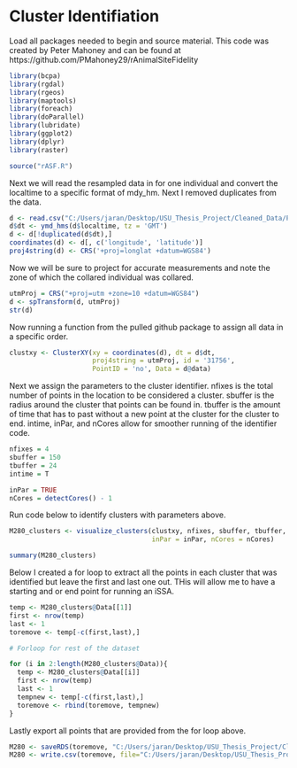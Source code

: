 #  Cluster Identifiation

Load all packages needed to begin and source material. This code was created by Peter Mahoney and can be found at https://github.com/PMahoney29/rAnimalSiteFidelity 

```r

library(bcpa)
library(rgdal)
library(rgeos)
library(maptools)
library(foreach)
library(doParallel)
library(lubridate)
library(ggplot2)
library(dplyr)
library(raster)

source("rASF.R")

```

Next we will read the resampled data in for one individual and convert the localtime to a specific format of mdy_hm. Next I removed duplicates from the data. 

```r

d <- read.csv("C:/Users/jaran/Desktop/USU_Thesis_Project/Cleaned_Data/ProcessedData/ResampledData/California/4hrs/M280.csv")
d$dt <- ymd_hms(d$localtime, tz = 'GMT')
d <- d[!duplicated(d$dt),]
coordinates(d) <- d[, c('longitude', 'latitude')]
proj4string(d) <- CRS('+proj=longlat +datum=WGS84')


```

Now we will be sure to project for accurate measurements and note the zone of which the collared individual was collared.


```r

utmProj = CRS("+proj=utm +zone=10 +datum=WGS84")
d <- spTransform(d, utmProj)
str(d)


```


Now running a function from the pulled github package to assign all data in a specific order.

```r

clustxy <- ClusterXY(xy = coordinates(d), dt = d$dt, 
                     proj4string = utmProj, id = '31756', 
                     PointID = 'no', Data = d@data)

```

Next we assign the parameters to the cluster identifier. nfixes is the total number of points in the location to be considered a cluster. sbuffer is the radius around the cluster that points can be found in. tbuffer is the amount of time that has to past without a new point at the cluster for the cluster to end. intime, inPar, and nCores allow for smoother running of the identifier code. 

```r

nfixes = 4
sbuffer = 150
tbuffer = 24
intime = T

inPar = TRUE
nCores = detectCores() - 1

```

Run code below to identify clusters with parameters above.

```r

M280_clusters <- visualize_clusters(clustxy, nfixes, sbuffer, tbuffer, intime,
                                    inPar = inPar, nCores = nCores)

summary(M280_clusters)

```

Below I created a for loop to extract all the points in each cluster that was identified but leave the first and last one out. THis will allow me to have a starting and or end point for running an iSSA.


```r

temp <- M280_clusters@Data[[1]]
first <- nrow(temp)
last <- 1
toremove <- temp[-c(first,last),]

# Forloop for rest of the dataset

for (i in 2:length(M280_clusters@Data)){
  temp <- M280_clusters@Data[[i]]
  first <- nrow(temp)
  last <- 1
  tempnew <- temp[-c(first,last),]
  toremove <- rbind(toremove, tempnew)
}

```

Lastly export all points that are provided from the for loop above. 

```r

M280 <- saveRDS(toremove, "C:/Users/jaran/Desktop/USU_Thesis_Project/Cleaned_Data/ProcessedData/ClustersforRemoval/M280ClusterRemoval.rds")
M280 <- write.csv(toremove, file="C:/Users/jaran/Desktop/USU_Thesis_Project/Cleaned_Data/ProcessedData/ClustersforRemoval/M280ClusterRemoval.csv", row.names = F)

```


